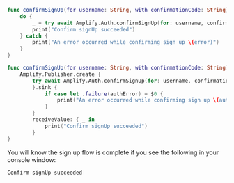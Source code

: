 <BlockSwitcher>

<Block name="Async/Await (iOS 13+)">

```swift
func confirmSignUp(for username: String, with confirmationCode: String) async {
    do {
        _ = try await Amplify.Auth.confirmSignUp(for: username, confirmationCode: confirmationCode)
        print("Confirm signUp succeeded")
    } catch {
        print("An error occurred while confirming sign up \(error)")
    }
}
```

</Block>

<Block name="Combine (iOS 13+)">

```swift
func confirmSignUp(for username: String, with confirmationCode: String) -> AnyCancellable {
    Amplify.Publisher.create {
        try await Amplify.Auth.confirmSignUp(for: username, confirmationCode: confirmationCode)
        }.sink {
            if case let .failure(authError) = $0 {
                print("An error occurred while confirming sign up \(authError)")
            }
        }
        receiveValue: { _ in
            print("Confirm signUp succeeded")
        }
}
```

</Block>

</BlockSwitcher>

You will know the sign up flow is complete if you see the following in your console window:

```console
Confirm signUp succeeded
```

